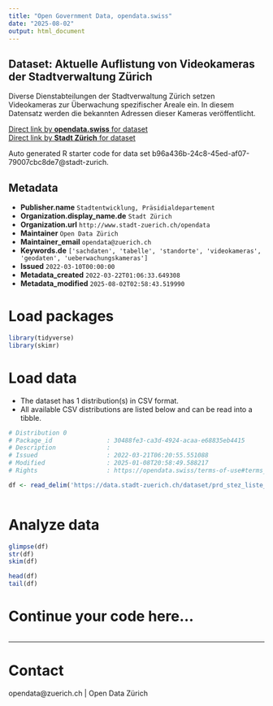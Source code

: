 ```yaml
---
title: "Open Government Data, opendata.swiss"
date: "2025-08-02"
output: html_document
---
```


## Dataset: Aktuelle Auflistung von Videokameras der Stadtverwaltung Zürich

Diverse Dienstabteilungen der Stadtverwaltung Zürich setzen Videokameras zur Überwachung spezifischer Areale ein. In diesem Datensatz werden die bekannten Adressen dieser Kameras veröffentlicht.

[Direct link by **opendata.swiss** for dataset](https://opendata.swiss/de/dataset/aktuelle-auflistung-von-videokameras-der-stadtverwaltung-zurich)<br>
[Direct link by **Stadt Zürich** for dataset](https://data.stadt-zuerich.ch/dataset/prd_stez_liste_videokameras_stadtverwaltung)

Auto generated R starter code for data set b96a436b-24c8-45ed-af07-79007cbc8de7@stadt-zurich.

## Metadata

- **Publisher.name** `Stadtentwicklung, Präsidialdepartement`
- **Organization.display_name.de** `Stadt Zürich`
- **Organization.url** `http://www.stadt-zuerich.ch/opendata`
- **Maintainer** `Open Data Zürich`
- **Maintainer_email** `opendata@zuerich.ch`
- **Keywords.de** `['sachdaten', 'tabelle', 'standorte', 'videokameras', 'geodaten', 'ueberwachungskameras']`
- **Issued** `2022-03-10T00:00:00`
- **Metadata_created** `2022-03-22T01:06:33.649308`
- **Metadata_modified** `2025-08-02T02:58:43.519990`


# Load packages

```r

library(tidyverse)
library(skimr)

```

# Load data

-   The dataset has 1 distribution(s) in CSV format.
-   All available CSV distributions are listed below and can be read into a tibble.

```r

# Distribution 0
# Package_id               : 30488fe3-ca3d-4924-acaa-e68835eb4415
# Description              : 
# Issued                   : 2022-03-21T06:20:55.551088
# Modified                 : 2025-01-08T20:58:49.588217
# Rights                   : https://opendata.swiss/terms-of-use#terms_open

df <- read_delim('https://data.stadt-zuerich.ch/dataset/prd_stez_liste_videokameras_stadtverwaltung/download/liste_videokameras_stadtverwaltung.csv')



```

# Analyze data

```r

glimpse(df)
str(df)
skim(df)

head(df)
tail(df)

```

# Continue your code here...

```r

```

------------------------------------------------------------------------

# Contact

opendata@zuerich.ch | Open Data Zürich
